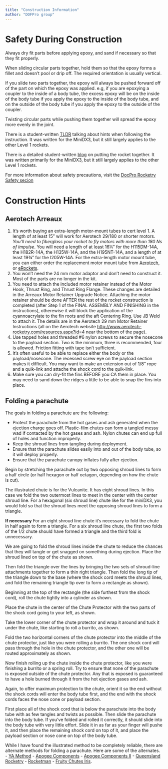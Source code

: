 ```yaml
---
title: "Construction Information"
author: "DOFPro group"
---
```


# Safety During Construction

Always dry fit parts before applying epoxy, and sand if necessary so that they fit properly.

When sliding circular parts together, hold them so that the epoxy forms a fillet and doesn't pool or drip off. The required orientation is usually vertical.

If you slide two parts together, the epoxy will always be pushed forward off of the part on which the epoxy was applied. e.g, if you are epoxying a coupler to the inside of a body tube, the excess epoxy will be on the inside of the body tube if you apply the epoxy to the inside of the body tube, and on the outside of the body tube if you apply the epoxy to the outside of the coupler.

Twisting circular parts while pushing them together will spread the epoxy more evenly in the joint.

There is a student-written [TLDR](https://pages.hmc.edu/spjut/AdvRoc/DX3AssemblyTLDR.md.html) talking about hints when following the instruction. It was written for the MiniDX3, but it still largely applies to the other Level 1 rockets.

There is a detailed student-written [blog](https://pages.hmc.edu/spjut/AdvRoc/DX3AssemblyBlog.md.html) on putting the rocket together. It was written primarily for the MiniDX3, but it still largely applies to the other Level 1 rockets.

For more information about safety precautions, visit the [DocPro Rocketry Safety secion](https://dofpro.org/RCK/safety/)

# Construction Hints

## Aerotech Arreaux
1. It’s worth buying an extra-length motor-mount tubes to cert level 1. A length of at
   least 15" will work for Aerotech 29/180 or shorter motors. _You'll need to fiberglass your rocket
   to fly motors with more than 180 Ns of impulse_. You will need a length of at
   least 16¼" for the H115DM-14A, the H182R-14A, the H135W-14A, and the H195NT-14A, and a
   length of at least 19¾" for the I205W-14A. For the extra-length motor mount tube, you can either order
   the replacement motor mount tube  from [Aerotech](https://www.aerotechstore.com/products/product_16e318e6-c2fd-e5a5-d053-3e84f31591c7),
   or [eRockets](http://www.erockets.biz/aerotech-motor-mount-tube-29-mm-x-17-3-4-inch-12918/).
2. You won't need the 24 mm motor adaptor and don't need to construct it. Most of the parts
   are no longer in the kit.
3. You need to attach the included motor retainer instead of the Motor Hook, Thrust Ring,
   and Thrust Ring Flange. These changes are detailed in the Arreaux Motor Retainer Upgrade
   Notice. Attaching the motor retainer should be done AFTER the rest of the rocket construction
   is completed (after Step 1 of the FINAL ASSEMBLY AND FINISHING in the instructions), otherewise
   it will block the application of the cyannoacrylate to the fin roots and the aft Centering Ring.
   Use JB Weld to attach it. The details are in the Aerotech 29 mm Motor Retainer Instructions
   (all on the Aerotech website <http://www.aerotech-rocketry.com/resources.aspx?id=4> near the bottom of the page).
4. Use tapped holes and threaded #6 nylon screws to secure the nosecone to the payload section.
   Two is the minimum, three is recommended, four is allowed. Friction fitting with tape isn't sufficient.
5. It's often useful to be able to replace either the body or the payload/nosecone. The recessed
   screw eye on the payload section makes it difficult. You may want to make an extension out of
   1/8" rope and a quik-link and attache the shock cord to the quik-link.
6. Make sure you can dry-fit the fins BEFORE you CA them in place. You may need to sand down
   the ridges a little to be able to snap the fins into place.

## Folding a parachute

The goals in folding a parachute are the following:

* Protect the parachute from the hot gases and ash generated when the ejection charge goes off. Plastic-film chutes can form a tangled messy wad if contacted by the hot gases and ash. Nylon chutes can end up full of holes and function improperly.
* Keep the shroud lines from tangling during deployment.
* Ensure that the parachute slides easily into and out of the body tube, so it will deploy properly.
* Ensure that the parachute canopy inflates fully after ejection.

Begin by stretching the parachute out by two opposing shroud lines to form a half circle (or half hexagon or half octagon, depending on how the chute is cut).

The illustrated chute is for the Vulcanite. It has eight shroud lines. In this case we fold the two outermost lines to meet in the center with the center shroud line. For a hexagonal (six shroud line) chute like for the miniDX3, you would fold so that the shroud lines meet the opposing shroud lines to form a triangle.

**If necessary** For an eight shroud line chute it's necessary to fold the chute in half again to form a triangle. For a six shroud line chute, the first two folds of the 1/2 chute should have formed a triangle and the third fold is unnecessary.

We are going to fold the shroud lines inside the chute to reduce the chances that they will tangle or get snagged on something during ejection. Place the shroud lined on top of the chute as shown.

Then fold the triangle over the lines by bringing the two sets of shroud-line attachments together to form a thin right triangle. Then fold the long tip of the triangle down to the base (where the shock cord meets the shroud lines, and fold the remaining triangle tip over to form a rectangle as shown).

Beginning at the top of the rectangle (the side furthest from the shock cord), roll the chute tightly into a cylinder as shown.

Place the chute in the center of the Chute Protector with the two parts of the shock cord going to your left, as shown.

Take the lower corner of the chute protector and wrap it around and tuck it under the chute, like starting to roll a burrito, as shown.

Fold the two horizontal corners of the chute protector into the middle of the chute protector, just like you were rolling a burrito. The one shock cord will pass through the hole in the chute protector, and the other one will be routed approximately as shown.

Now finish rolling up the chute inside the chute protector, like you were finishing a burrito or a spring roll. Try to ensure that none of the parachute is exposed outside of the chute protector. Any that is exposed is guaranteed to have a hole burned through it from the hot ejection gases and ash.

Again, to offer maximum protection to the chute, orient it so the end without the shock cords will enter the body tube first, and the end with the shock cords faces the nose cone or payload section.

First place all of the shock cord that is below the parachute into the body tube with as few tangles and twists as possible. Then slide the parachute into the body tube. If you've folded and rolled it correctly, it should slide into the body tube with very little effort. Slide it in as far as your finger will pushe it, and then place the remaining shock cord on top of it, and place the payload section or nose cone on top of the body tube.

While I have found the illustrated method to be completely reliable, there are alternate methods for folding a parachute. Here are some of the alternates. - [YA Method](https://www.youtube.com/watch?v=h230AdEenTY) - [Apogee Components](https://www.youtube.com/watch?v=Sg-2YqTT7lQ) - [Apogee Components II](https://www.youtube.com/watch?v=8n45_ubOy8w) - [Queensland Rocketry](http://qldrocketry.com/wp-content/uploads/2013/01/QRS_Folding_Hexagonal_Parachute.pdf) - [Rocketman](https://the-rocketman.com/packing/) - [Fruity Chutes Iris](https://fruitychutes.com/help_for_parachutes/parachute-help/how_to_fold_a_iris_parachute.htm).


















